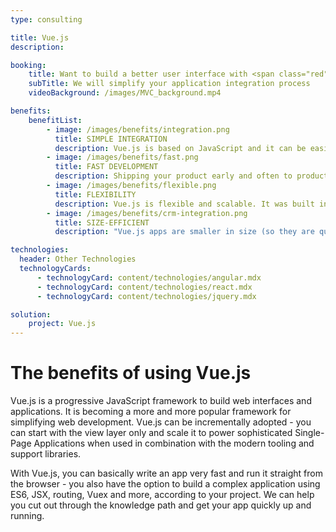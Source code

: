 ```yaml
---
type: consulting

title: Vue.js
description:

booking:
    title: Want to build a better user interface with <span class="red">Vue.js</span>?
    subTitle: We will simplify your application integration process
    videoBackground: /images/MVC_background.mp4

benefits:
    benefitList:
        - image: /images/benefits/integration.png
          title: SIMPLE INTEGRATION
          description: Vue.js is based on JavaScript and it can be easily integrated into other applications built on JavaScript. It means Vue is useful for developing new web applications as well as altering the pre-existing applications. This integration is possible because Vue.js has components for everything.
        - image: /images/benefits/fast.png
          title: FAST DEVELOPMENT
          description: Shipping your product early and often to production means that you will get feedback from your users faster and that you can rapidly improve it. Vue.js makes it very easy to start off and initiating coding - which means that a Minimum Viable Product (MVP) can be made a lot quicker than in any other framework.
        - image: /images/benefits/flexible.png
          title: FLEXIBILITY
          description: Vue.js is flexible and scalable. It was built in a way that it can be used in a big number of environments, and even inside other JavaScript, PHP and other frameworks. You can add it to pre-existing projects in a lot of technologies, start a website, web applications or even a native app. It removes limitations and ensures stability. Also, you can use Vue.js for simple and complex projects.
        - image: /images/benefits/crm-integration.png
          title: SIZE-EFFICIENT
          description: "Vue.js apps are smaller in size (so they are quicker to load and use less bandwidth) and typically more performant than equivalent applications built in other frameworks. Vue also takes care of a lot of optimizations on its own, so there's no need to worry about tweaking the application as it grows. It means there will be more time available to focus on adding new and value-oriented features to it. Finally, it also means that Vue apps are scalable: it's relatively easy to take them from a simple one-page app to an advanced system, being used by hundreds of thousands of users, like Alibaba website."

technologies:
  header: Other Technologies
  technologyCards:
      - technologyCard: content/technologies/angular.mdx
      - technologyCard: content/technologies/react.mdx
      - technologyCard: content/technologies/jquery.mdx

solution:
    project: Vue.js
---
```


# The benefits of using **Vue.js**

<VideoEmbed url="https://www.youtube.com/watch?v=p1iLqZnZPdo" />

Vue.js is a progressive JavaScript framework to build web interfaces and applications. It is becoming a more and more popular framework for simplifying web development. Vue.js can be incrementally adopted - you can start with the view layer only and scale it to power sophisticated Single-Page Applications when used in combination with the modern tooling and support libraries.

With Vue.js, you can basically write an app very fast and run it straight from the browser - you also have the option to build a complex application using ES6, JSX, routing, Vuex and more, according to your project. We can help you cut out through the knowledge path and get your app quickly up and running.
